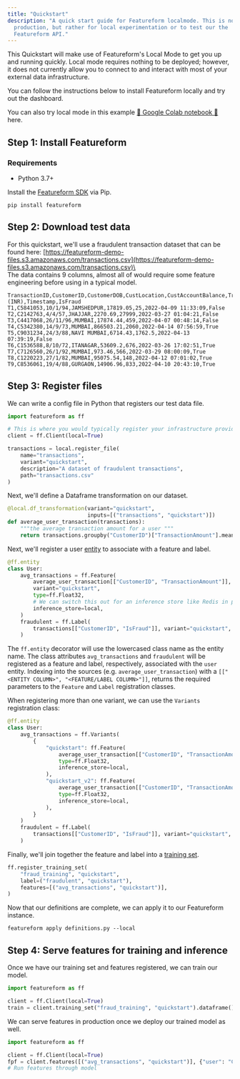 ```yaml
---
title: "Quickstart"
description: "A quick start guide for Featureform localmode. This is not meant for
  production, but rather for local experimentation or to test our the
  Featureform API."
---
```



This Quickstart will make use of Featureform's Local Mode to get you up and running quickly. Local mode requires nothing to be deployed; however, it does not currently allow you to connect to and interact with most of your external data infrastructure.

You can follow the instructions below to install Featureform locally and try out the dashboard.

You can also try local mode in this example [📔 Google Colab notebook 📔](https://colab.research.google.com/drive/1P2w49GzYT5oC2U7LkjTdsIIPo8QDRRU9?usp=sharing) here.



## Step 1: Install Featureform

### Requirements

- Python 3.7+

Install the [Featureform SDK](https://pypi.org/project/featureform/) via Pip.

```shell
pip install featureform
```

## Step 2: Download test data

For this quickstart, we'll use a fraudulent transaction dataset that can be found here: [https://featureform-demo-files.s3.amazonaws.com/transactions.csv](https://featureform-demo-files.s3.amazonaws.com/transactions.csv)\
\
The data contains 9 columns, almost all of would require some feature engineering before using in a typical model.

```csv
TransactionID,CustomerID,CustomerDOB,CustLocation,CustAccountBalance,TransactionAmount (INR),Timestamp,IsFraud
T1,C5841053,10/1/94,JAMSHEDPUR,17819.05,25,2022-04-09 11:33:09,False
T2,C2142763,4/4/57,JHAJJAR,2270.69,27999,2022-03-27 01:04:21,False
T3,C4417068,26/11/96,MUMBAI,17874.44,459,2022-04-07 00:48:14,False
T4,C5342380,14/9/73,MUMBAI,866503.21,2060,2022-04-14 07:56:59,True
T5,C9031234,24/3/88,NAVI MUMBAI,6714.43,1762.5,2022-04-13 07:39:19,False
T6,C1536588,8/10/72,ITANAGAR,53609.2,676,2022-03-26 17:02:51,True
T7,C7126560,26/1/92,MUMBAI,973.46,566,2022-03-29 08:00:09,True
T8,C1220223,27/1/82,MUMBAI,95075.54,148,2022-04-12 07:01:02,True
T9,C8536061,19/4/88,GURGAON,14906.96,833,2022-04-10 20:43:10,True
```

## Step 3: Register files

We can write a config file in Python that registers our test data file.

```python definitions.py
import featureform as ff

# This is where you would typically register your infrastructure providers.
client = ff.Client(local=True)

transactions = local.register_file(
    name="transactions",
    variant="quickstart",
    description="A dataset of fraudulent transactions",
    path="transactions.csv"
)
```

Next, we'll define a Dataframe transformation on our dataset.

```python definitions.py
@local.df_transformation(variant="quickstart",
                         inputs=[("transactions", "quickstart")])
def average_user_transaction(transactions):
    """the average transaction amount for a user """
    return transactions.groupby("CustomerID")["TransactionAmount"].mean()
```

Next, we'll register a user [entity](https://docs.featureform.com/abstractions/entity) to associate with a feature and label.

```python definitions.py
@ff.entity
class User:
    avg_transactions = ff.Feature(
        average_user_transaction[["CustomerID", "TransactionAmount"]], # We can optional include the `timestamp_column` "Timestamp" here
        variant="quickstart",
        type=ff.Float32,
        # We can switch this out for an inference store like Redis in production.
        inference_store=local,
    )
    fraudulent = ff.Label(
        transactions[["CustomerID", "IsFraud"]], variant="quickstart", type=ff.Bool
    )
```

The `ff.entity` decorator will use the lowercased class name as the entity name. The class attributes `avg_transactions` and `fraudulent` will be registered as a feature and label, respectively, associated with the `user` entity. Indexing into the sources (e.g. `average_user_transaction`) with a `[["<ENTITY COLUMN>", "<FEATURE/LABEL COLUMN>"]]`, returns the required parameters to the `Feature` and `Label` registration classes.

When registering more than one variant, we can use the `Variants` registration class:

```python definitions.py
@ff.entity
class User:
    avg_transactions = ff.Variants(
        {
            "quickstart": ff.Feature(
                average_user_transaction[["CustomerID", "TransactionAmount"]],
                type=ff.Float32,
                inference_store=local,
            ),
            "quickstart_v2": ff.Feature(
                average_user_transaction[["CustomerID", "TransactionAmount"]],
                type=ff.Float32,
                inference_store=local,
            ),
        }
    )
    fraudulent = ff.Label(
        transactions[["CustomerID", "IsFraud"]], variant="quickstart", type=ff.Bool
    )
```

Finally, we'll join together the feature and label into a [training set](https://docs.featureform.com/abstractions/training-set).

```python definitions.py
ff.register_training_set(
    "fraud_training", "quickstart",
    label=("fraudulent", "quickstart"),
    features=[("avg_transactions", "quickstart")],
)
```

Now that our definitions are complete, we can apply it to our Featureform instance.

```shell
featureform apply definitions.py --local
```

## Step 4: Serve features for training and inference

Once we have our training set and features registered, we can train our model.

```python
import featureform as ff

client = ff.Client(local=True)
train = client.training_set("fraud_training", "quickstart").dataframe()
```

We can serve features in production once we deploy our trained model as well.

```python
import featureform as ff

client = ff.Client(local=True)
fpf = client.features([("avg_transactions", "quickstart")], {"user": "C1010012"})
# Run features through model
```
